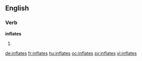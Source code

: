 ==English==

===Verb===
'''inflates'''

# {{en-third-person singular of|inflate}}

[[de:inflates]]
[[fr:inflates]]
[[hu:inflates]]
[[oc:inflates]]
[[sv:inflates]]
[[vi:inflates]]